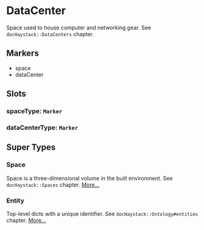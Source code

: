 # DataCenter
Space used to house computer and networking gear.
See `docHaystack::DataCenters` chapter.
## Markers
- space
- dataCenter

## Slots

### spaceType: `Marker`

### dataCenterType: `Marker`


## Super Types
### Space
Space is a three-dimensional volume in the built environment.
See `docHaystack::Spaces` chapter. 
[More...](./Space)

### Entity
Top-level dicts with a unique identifier.
See `docHaystack::Ontology#entities` chapter. 
[More...](./Entity)


